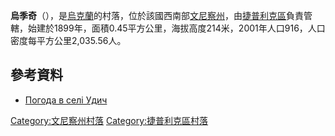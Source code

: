 {{coord|48|38|16|N|29|54|40|E|scale:30000|display=title}}

'''烏季奇'''（{{lang-uk|Удич}}），是[[烏克蘭|烏克蘭]]的村落，位於該國西南部[[文尼察州|文尼察州]]，由[[捷普利克區|捷普利克區]]負責管轄，始建於1899年，面積0.45平方公里，海拔高度214米，2001年人口916，人口密度每平方公里2,035.56人。

==參考資料==
* [http://weather.in.ua/ua/vinnickaja/26763 Погода в селі Удич] {{Wayback|url=http://weather.in.ua/ua/vinnickaja/26763 |date=20111220091412 }}

[[Category:文尼察州村落|Category:文尼察州村落]]
[[Category:捷普利克區村落|Category:捷普利克區村落]]


{{Vinnytsia-geo-stub}}